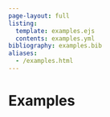 ```yaml
---
page-layout: full
listing:
  template: examples.ejs
  contents: examples.yml
bibliography: examples.bib
aliases: 
  - /examples.html
---
```


# Examples {#sec-examples}


